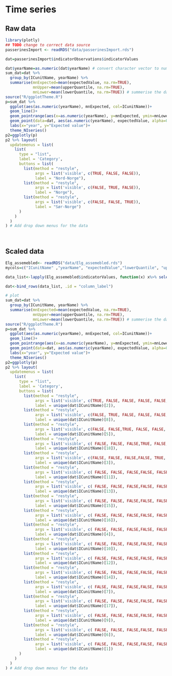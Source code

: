 # Time series {#cross}

## Raw data

```r
library(plotly)
## TODO change to correct data source
passerinesImport <- readRDS("data/passerinesImport.rds")

dat=passerinesImport$indicatorObservations$indicatorValues 

dat$yearName=as.numeric(dat$yearName) # convert character vector to numeric years
sum_dat=dat %>% 
  group_by(ICunitName, yearName) %>% 
  summarise(mnExpected=mean(expectedValue, na.rm=TRUE),
            mnUpper=mean(upperQuantile, na.rm=TRUE),
            mnLower=mean(lowerQuantile, na.rm=TRUE)) # summerise the data to mean values
source("R/ggplotTheme.R")
p=sum_dat %>% 
  ggplot(aes(as.numeric(yearName), mnExpected, col=ICunitName))+
  geom_line()+
  geom_pointrange(aes(x=as.numeric(yearName), y=mnExpected, ymin=mnLower, ymax=mnUpper))+
  geom_point(data=dat, aes(as.numeric(yearName), expectedValue, alpha=0.2))+
  labs(x="year", y="Expected value")+
  theme_NIseries()
p2=ggplotly(p)
p2 %>% layout(
  updatemenus = list(
    list(
      type = "list",
      label = 'Category',
      buttons = list(
        list(method = "restyle",
             args = list('visible', c(TRUE, FALSE, FALSE)),
             label = "Nord-Norge"),
        list(method = "restyle",
             args = list('visible', c(FALSE, TRUE, FALSE)),
             label = "Norge"),
        list(method = "restyle",
             args = list('visible', c(FALSE, FALSE, TRUE)),
             label = "Sør-Norge")
      )
    )
  )
) # Add drop down menus for the data

  
```

## Scaled data


```r
Elg_assemebled<- readRDS("data/Elg_assemebled.rds")
mycols=c("ICunitName" ,"yearName", "expectedValue","lowerQuantile", "upperQuantile")

data_list<-lapply(Elg_assemebled$indicatorValues, function(x) x%>% select(mycols))

dat<-bind_rows(data_list, .id = "column_label")

# plot
sum_dat=dat %>% 
  group_by(ICunitName, yearName) %>% 
  summarise(mnExpected=mean(expectedValue, na.rm=TRUE),
            mnUpper=mean(upperQuantile, na.rm=TRUE),
            mnLower=mean(lowerQuantile, na.rm=TRUE)) # summerise the data to mean values
source("R/ggplotTheme.R")
p=sum_dat %>% 
  ggplot(aes(as.numeric(yearName), mnExpected, col=ICunitName))+
  geom_line()+
  geom_pointrange(aes(x=as.numeric(yearName), y=mnExpected, ymin=mnLower, ymax=mnUpper))+
  geom_point(data=dat, aes(as.numeric(yearName), expectedValue, alpha=0.2))+
  labs(x="year", y="Expected value")+
  theme_NIseries()
p2=ggplotly(p)
p2 %>% layout(
  updatemenus = list(
    list(
      type = "list",
      label = 'Category',
      buttons = list(
        list(method = "restyle",
             args = list('visible', c(TRUE, FALSE, FALSE, FALSE, FALSE, FALSE, FALSE, FALSE, FALSE, FALSE, FALSE, FALSE, FALSE, FALSE, FALSE, FALSE, FALSE, FALSE)),
             label = unique(dat$ICunitName)[2]),
        list(method = "restyle",
             args = list('visible', c(FALSE, TRUE, FALSE, FALSE, FALSE, FALSE, FALSE, FALSE, FALSE, FALSE, FALSE, FALSE, FALSE, FALSE, FALSE, FALSE, FALSE, FALSE)),
             label = unique(dat$ICunitName)[8]),
        list(method = "restyle",
             args = list('visible', c(FALSE, FALSE,TRUE, FALSE, FALSE, FALSE, FALSE, FALSE, FALSE, FALSE, FALSE, FALSE, FALSE, FALSE, FALSE, FALSE, FALSE, FALSE)),
             label = unique(dat$ICunitName)[5]),
        list(method = "restyle",
             args = list('visible', c( FALSE, FALSE, FALSE,TRUE, FALSE, FALSE, FALSE, FALSE, FALSE, FALSE, FALSE, FALSE, FALSE, FALSE, FALSE, FALSE, FALSE, FALSE)),
             label = unique(dat$ICunitName)[18]),
        list(method = "restyle",
             args = list('visible', c(FALSE, FALSE, FALSE,FALSE, TRUE, FALSE, FALSE, FALSE, FALSE, FALSE, FALSE, FALSE, FALSE, FALSE, FALSE, FALSE, FALSE, FALSE)),
             label = unique(dat$ICunitName)[3]),
        list(method = "restyle",
             args = list('visible', c( FALSE, FALSE, FALSE,FALSE, FALSE, TRUE, FALSE, FALSE, FALSE, FALSE, FALSE, FALSE, FALSE, FALSE, FALSE, FALSE, FALSE, FALSE)),
             label = unique(dat$ICunitName)[11]),
        list(method = "restyle",
             args = list('visible', c( FALSE, FALSE, FALSE,FALSE, FALSE, FALSE, TRUE, FALSE, FALSE, FALSE, FALSE, FALSE, FALSE, FALSE, FALSE, FALSE, FALSE, FALSE)),
             label = unique(dat$ICunitName)[13]),
        list(method = "restyle",
             args = list('visible', c( FALSE, FALSE, FALSE,FALSE, FALSE, FALSE, FALSE, TRUE, FALSE, FALSE, FALSE, FALSE, FALSE, FALSE, FALSE, FALSE, FALSE, FALSE)),
             label = unique(dat$ICunitName)[15]),
        list(method = "restyle",
             args = list('visible', c( FALSE, FALSE, FALSE,FALSE, FALSE, FALSE, FALSE, FALSE, TRUE, FALSE, FALSE, FALSE, FALSE, FALSE, FALSE, FALSE, FALSE, FALSE)),
             label = unique(dat$ICunitName)[16]),
        list(method = "restyle",
             args = list('visible', c( FALSE, FALSE, FALSE,FALSE, FALSE, FALSE, FALSE, FALSE, FALSE, TRUE, FALSE, FALSE, FALSE, FALSE, FALSE, FALSE, FALSE, FALSE)),
             label = unique(dat$ICunitName)[4]),
        list(method = "restyle",
             args = list('visible', c( FALSE, FALSE, FALSE,FALSE, FALSE, FALSE, FALSE, FALSE, FALSE, FALSE, TRUE, FALSE, FALSE, FALSE, FALSE, FALSE, FALSE, FALSE)),
             label = unique(dat$ICunitName)[10]),
        list(method = "restyle",
             args = list('visible', c( FALSE, FALSE, FALSE,FALSE, FALSE, FALSE, FALSE, FALSE, FALSE, FALSE, FALSE, TRUE, FALSE, FALSE, FALSE, FALSE, FALSE, FALSE)),
             label = unique(dat$ICunitName)[12]),
        list(method = "restyle",
             args = list('visible', c( FALSE, FALSE, FALSE,FALSE, FALSE, FALSE, FALSE, FALSE, FALSE, FALSE, FALSE, FALSE, TRUE, FALSE, FALSE, FALSE, FALSE, FALSE)),
             label = unique(dat$ICunitName)[14]),
        list(method = "restyle",
             args = list('visible', c( FALSE, FALSE, FALSE,FALSE, FALSE, FALSE, FALSE, FALSE, FALSE, FALSE, FALSE, FALSE, FALSE, TRUE, FALSE, FALSE, FALSE, FALSE)),
             label = unique(dat$ICunitName)[7]),
        list(method = "restyle",
             args = list('visible', c( FALSE, FALSE, FALSE,FALSE, FALSE, FALSE, FALSE, FALSE, FALSE, FALSE, FALSE, FALSE, FALSE, FALSE, TRUE, FALSE, FALSE, FALSE)),
             label = unique(dat$ICunitName)[17]),
        list(method = "restyle",
             args = list('visible', c( FALSE, FALSE, FALSE,FALSE, FALSE, FALSE, FALSE, FALSE, FALSE, FALSE, FALSE, FALSE, FALSE, FALSE, FALSE, TRUE, FALSE, FALSE)),
             label = unique(dat$ICunitName)[9]),
        list(method = "restyle",
             args = list('visible', c( FALSE, FALSE, FALSE,FALSE, FALSE, FALSE, FALSE, FALSE, FALSE, FALSE, FALSE, FALSE, FALSE, FALSE, FALSE, FALSE, TRUE, FALSE)),
             label = unique(dat$ICunitName)[6]),
        list(method = "restyle",
             args = list('visible', c( FALSE, FALSE, FALSE,FALSE, FALSE, FALSE, FALSE, FALSE, FALSE, FALSE, FALSE, FALSE, FALSE, FALSE, FALSE, FALSE, FALSE, TRUE)),
             label = unique(dat$ICunitName)[1])
      )
    )
  )
) # Add drop down menus for the data


```


